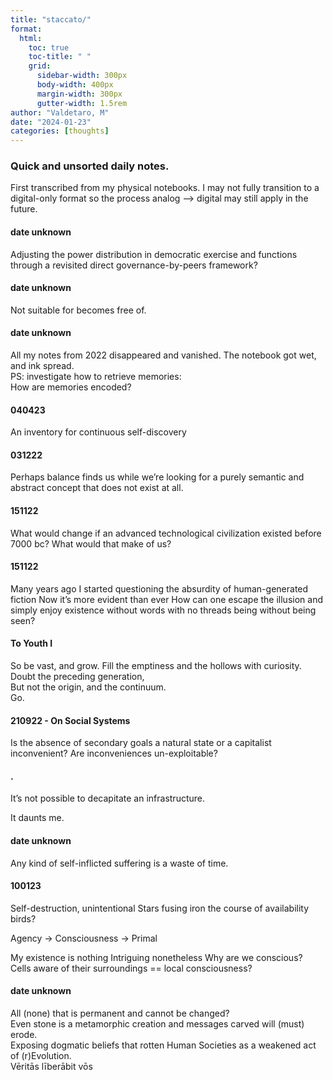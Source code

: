 ```yaml
---
title: "staccato/"
format:
  html:
    toc: true
    toc-title: " "
    grid:
      sidebar-width: 300px
      body-width: 400px
      margin-width: 300px
      gutter-width: 1.5rem
author: "Valdetaro, M"
date: "2024-01-23"
categories: [thoughts]
---
```


### Quick and unsorted daily notes. 
  First transcribed from my physical notebooks. I may not fully transition to a digital-only format so the process analog  --> digital may still apply in the future.

#### date unknown
Adjusting the power distribution in democratic exercise and functions through a revisited direct governance-by-peers framework?

#### date unknown
Not suitable for becomes free of.

#### date unknown

| All my notes from 2022 disappeared and vanished. The notebook got wet, and ink spread.
| PS: investigate how to retrieve memories:
| How are memories encoded?

#### 040423

An inventory for continuous self-discovery

####  031222

Perhaps balance finds us while we’re looking for a purely semantic and abstract concept that does not exist at all.

#### 151122

What would change if an advanced technological civilization existed before 7000 bc? What would that make of us?

#### 151122

Many years ago I started questioning the absurdity of human-generated fiction Now it’s more evident than ever How can one escape the illusion and simply enjoy existence without words with no threads being without being seen?

#### To Youth I

| So be vast, and grow. Fill the emptiness and the hollows with curiosity. 
| Doubt the preceding generation, 
| But not the origin, and the continuum. 
| Go.

#### 210922 -  On Social Systems 

Is the absence of secondary goals a natural state or a capitalist inconvenient? Are inconveniences un-exploitable?

####  .

It's not possible to decapitate an infrastructure.

It daunts me.

####  date unknown

Any kind of self-inflicted suffering is a waste of time.

####  100123                                                     

Self-destruction, unintentional Stars fusing iron the course of availability birds?

Agency → Consciousness → Primal

My existence is nothing Intriguing nonetheless Why are we conscious? Cells aware of their surroundings == local consciousness?

#### date unknown

| All (none) that is permanent and cannot be changed? 
| Even stone is a metamorphic creation and messages carved will (must) erode. 
| Exposing dogmatic beliefs that rotten Human Societies as a weakened act of (r)Evolution. 
| Vēritās līberābit vōs
